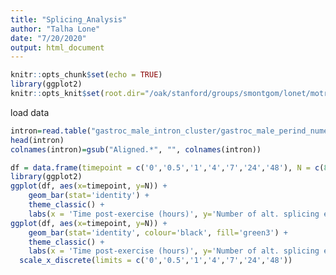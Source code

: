 ```yaml
---
title: "Splicing_Analysis"
author: "Talha Lone"
date: "7/20/2020"
output: html_document
---
```


```r
knitr::opts_chunk$set(echo = TRUE)
library(ggplot2)
knitr::opts_knit$set(root.dir="/oak/stanford/groups/smontgom/lonet/motrpac")
```
load data
```r
intron=read.table("gastroc_male_intron_cluster/gastroc_male_perind_numers.counts.gz", sep=" ", header=T)
head(intron)
colnames(intron)=gsub("Aligned.*", "", colnames(intron))
```

```r
df = data.frame(timepoint = c('0','0.5','1','4','7','24','48'), N = c(8, 34, 51, 43, 43, 36, 88))
library(ggplot2)
ggplot(df, aes(x=timepoint, y=N)) +
	geom_bar(stat='identity') +
	theme_classic() +
	labs(x = 'Time post-exercise (hours)', y='Number of alt. splicing events', title='Exercise-induced alternative splicing in male gastrocnemius')
ggplot(df, aes(x=timepoint, y=N)) +
	geom_bar(stat='identity', colour='black', fill='green3') +
	theme_classic() +
	labs(x = 'Time post-exercise (hours)', y='Number of alt. splicing events', title='Exercise-induced alternative splicing in male gastrocnemius') +
  scale_x_discrete(limits = c('0','0.5','1','4','7','24','48'))
```	
